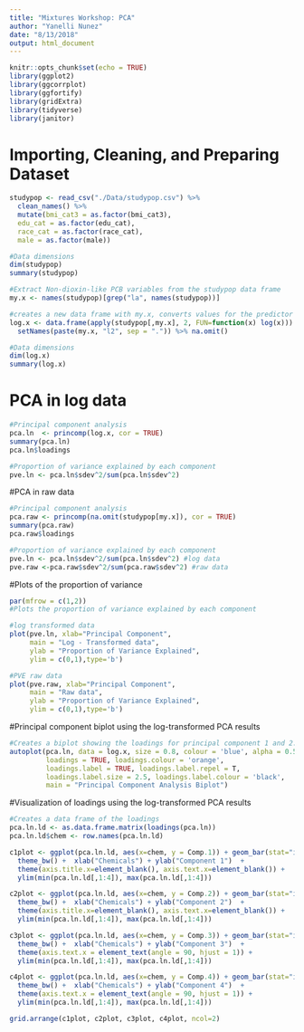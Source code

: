 ```yaml
---
title: "Mixtures Workshop: PCA"
author: "Yanelli Nunez"
date: "8/13/2018"
output: html_document
---
```


```r
knitr::opts_chunk$set(echo = TRUE)
library(ggplot2)
library(ggcorrplot)
library(ggfortify)  
library(gridExtra)
library(tidyverse)
library(janitor)
```

# Importing, Cleaning, and Preparing Dataset
```r
studypop <- read_csv("./Data/studypop.csv") %>% 
  clean_names() %>% 
  mutate(bmi_cat3 = as.factor(bmi_cat3),
  edu_cat = as.factor(edu_cat),
  race_cat = as.factor(race_cat),
  male = as.factor(male))

#Data dimensions
dim(studypop)
summary(studypop)

#Extract Non-dioxin-like PCB variables from the studypop data frame
my.x <- names(studypop)[grep("la", names(studypop))] 

#creates a new data frame with my.x, converts values for the predictor variables to its natural log, adds suffix 12 to the predictors' name, and removes observations missing data.
log.x <- data.frame(apply(studypop[,my.x], 2, FUN=function(x) log(x))) %>%
  setNames(paste(my.x, "l2", sep = ".")) %>% na.omit()

#Data dimensions
dim(log.x)
summary(log.x)
```

# PCA in log data
```r
#Principal component analysis
pca.ln  <- princomp(log.x, cor = TRUE)
summary(pca.ln)
pca.ln$loadings

#Proportion of variance explained by each component
pve.ln <- pca.ln$sdev^2/sum(pca.ln$sdev^2)

```

#PCA in raw data
```r
#Principal component analysis
pca.raw <- princomp(na.omit(studypop[my.x]), cor = TRUE) 
summary(pca.raw)
pca.raw$loadings

#Proportion of variance explained by each component
pve.ln <- pca.ln$sdev^2/sum(pca.ln$sdev^2) #log data
pve.raw <-pca.raw$sdev^2/sum(pca.raw$sdev^2) #raw data
```

#Plots of the proportion of variance
```r
par(mfrow = c(1,2))
#Plots the proportion of variance explained by each component 

#log transformed data
plot(pve.ln, xlab="Principal Component", 
     main = "Log - Transformed data",
     ylab = "Proportion of Variance Explained", 
     ylim = c(0,1),type='b')

#PVE raw data
plot(pve.raw, xlab="Principal Component", 
     main = "Raw data",
     ylab = "Proportion of Variance Explained", 
     ylim = c(0,1),type='b')
```

#Principal component biplot using the log-transformed PCA results
```r
#Creates a biplot showing the loadings for principal component 1 and 2. 
autoplot(pca.ln, data = log.x, size = 0.8, colour = 'blue', alpha = 0.5,
         loadings = TRUE, loadings.colour = 'orange',
         loadings.label = TRUE, loadings.label.repel = T, 
         loadings.label.size = 2.5, loadings.label.colour = 'black',
         main = "Principal Component Analysis Biplot")
```

#Visualization of loadings using the log-transformed PCA results
```r
#Creates a data frame of the loadings
pca.ln.ld <- as.data.frame.matrix(loadings(pca.ln))
pca.ln.ld$chem <- row.names(pca.ln.ld)

c1plot <- ggplot(pca.ln.ld, aes(x=chem, y = Comp.1)) + geom_bar(stat="identity") +
  theme_bw() +  xlab("Chemicals") + ylab("Component 1")  + 
  theme(axis.title.x=element_blank(), axis.text.x=element_blank()) + 
  ylim(min(pca.ln.ld[,1:4]), max(pca.ln.ld[,1:4]))

c2plot <- ggplot(pca.ln.ld, aes(x=chem, y = Comp.2)) + geom_bar(stat="identity") +
  theme_bw() +  xlab("Chemicals") + ylab("Component 2")  + 
  theme(axis.title.x=element_blank(), axis.text.x=element_blank()) + 
  ylim(min(pca.ln.ld[,1:4]), max(pca.ln.ld[,1:4]))

c3plot <- ggplot(pca.ln.ld, aes(x=chem, y = Comp.3)) + geom_bar(stat="identity") +
  theme_bw() +  xlab("Chemicals") + ylab("Component 3")  + 
  theme(axis.text.x = element_text(angle = 90, hjust = 1)) + 
  ylim(min(pca.ln.ld[,1:4]), max(pca.ln.ld[,1:4]))

c4plot <- ggplot(pca.ln.ld, aes(x=chem, y = Comp.4)) + geom_bar(stat="identity") +
  theme_bw() +  xlab("Chemicals") + ylab("Component 4")  + 
  theme(axis.text.x = element_text(angle = 90, hjust = 1)) + 
  ylim(min(pca.ln.ld[,1:4]), max(pca.ln.ld[,1:4]))

grid.arrange(c1plot, c2plot, c3plot, c4plot, ncol=2)
```



